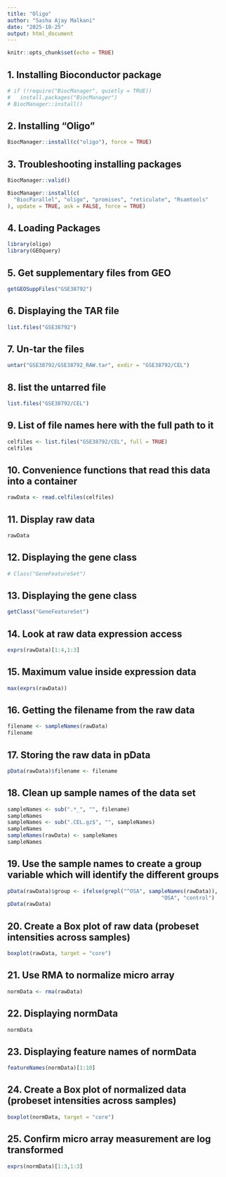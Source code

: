 ```yaml
---
title: "Oligo"
author: "Sasha Ajay Malkani"
date: "2025-10-25"
output: html_document
---
```


```r
knitr::opts_chunk$set(echo = TRUE)
```

## 1. Installing Bioconductor package

```r
# if (!require("BiocManager", quietly = TRUE))
#   install.packages("BiocManager")
# BiocManager::install()

```

## 2. Installing "Oligo"

```r
BiocManager::install(c("oligo"), force = TRUE)

```

## 3. Troubleshooting installing packages

```r
BiocManager::valid()

BiocManager::install(c(
  "BiocParallel", "oligo", "promises", "reticulate", "Rsamtools"
), update = TRUE, ask = FALSE, force = TRUE)

```

## 4. Loading Packages

```r
library(oligo)
library(GEOquery)

```

## 5. Get supplementary files from GEO

```r
getGEOSuppFiles("GSE38792")

```

## 6. Displaying the TAR file

```r
list.files("GSE38792")

```

## 7. Un-tar the files

```r
untar("GSE38792/GSE38792_RAW.tar", exdir = "GSE38792/CEL")

```

## 8. list the untarred file

```r
list.files("GSE38792/CEL")

```

## 9. List of file names here with the full path to it

```r
celfiles <- list.files("GSE38792/CEL", full = TRUE)
celfiles

```

## 10. Convenience functions that read this data into a container

```r
rawData <- read.celfiles(celfiles)

```

## 11. Display raw data

```r
rawData

```

## 12. Displaying the gene class

```r
# Class("GeneFeatureSet")

```

## 13. Displaying the gene class

```r
getClass("GeneFeatureSet")

```

## 14. Look at raw data expression access

```r
exprs(rawData)[1:4,1:3]

```

## 15. Maximum value inside expression data

```r
max(exprs(rawData))

```

## 16. Getting the filename from the raw data

```r
filename <- sampleNames(rawData)
filename

```

## 17. Storing the raw data in pData

```r
pData(rawData)$filename <- filename

```

## 18. Clean up sample names of the data set

```r
sampleNames <- sub(".*_", "", filename)
sampleNames
sampleNames <- sub(".CEL.gz$", "", sampleNames)
sampleNames
sampleNames(rawData) <- sampleNames
sampleNames

```

## 19. Use the sample names to create a group variable which will identify the different groups

```r
pData(rawData)$group <- ifelse(grepl("^OSA", sampleNames(rawData)),
                                                 "OSA", "control")
pData(rawData)

```

## 20. Create a Box plot of raw data (probeset intensities across samples)

```r
boxplot(rawData, target = "core")

```

## 21. Use RMA to normalize micro array 

```r
normData <- rma(rawData)

```

## 22. Displaying normData

```r
normData

```

## 23. Displaying feature names of normData

```r
featureNames(normData)[1:10]

```

## 24. Create a Box plot of normalized data (probeset intensities across samples)

```r
boxplot(normData, target = "core")

```

## 25. Confirm micro array measurement are log transformed

```r
exprs(normData)[1:3,1:3]

```



